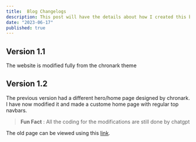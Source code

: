 ```yaml
---
title:  Blog Changelogs
description: This post will have the details about how I created this blog and all the changelogs
date: "2023-06-17"
published: true
---
```


## Version 1.1
The website is modified fully from the chronark theme

## Version 1.2

The previous version had a different hero/home page designed by chronark. I have now modified it and made a custome home page with regular top navbars.
> **Fun Fact** : All the coding for the modifications are still done by chatgpt

The old page can be viewed using this [link](https://www.saraththarayil.com/oldhome).
